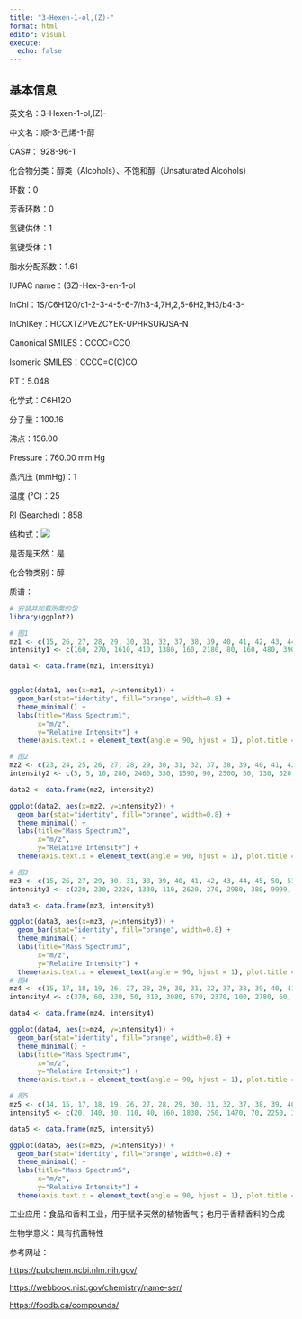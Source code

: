 ```yaml
---
title: "3-Hexen-1-ol,(Z)-"
format: html
editor: visual
execute: 
  echo: false
---
```


## 基本信息

英文名：3-Hexen-1-ol,(Z)-

中文名：顺-3-己烯-1-醇

CAS#： 928-96-1

化合物分类：醇类（Alcohols）、不饱和醇（Unsaturated Alcohols）

环数：0

芳香环数：0

氢键供体：1

氢键受体：1

脂水分配系数：1.61

IUPAC name：(3Z)-Hex-3-en-1-ol

InChl：1S/C6H12O/c1-2-3-4-5-6-7/h3-4,7H,2,5-6H2,1H3/b4-3-

InChlKey：HCCXTZPVEZCYEK-UPHRSURJSA-N

Canonical SMILES：CCCC=CCO

Isomeric SMILES：CCCC=C(C)CO

RT：5.048

化学式：C6H12O

分子量：100.16

沸点：156.00

Pressure：760.00 mm Hg

蒸汽压 (mmHg)：1

温度 (℃)：25

RI (Searched)：858

结构式：![](images/3-hexene.png)

是否是天然：是

化合物类别：醇

质谱：

```r
# 安装并加载所需的包
library(ggplot2)

# 图1
mz1 <- c(15, 26, 27, 28, 29, 30, 31, 32, 37, 38, 39, 40, 41, 42, 43, 44, 45, 50, 51, 52, 53, 54, 55, 56, 57, 62, 63, 65, 67, 68, 69, 70, 71, 72, 77, 79, 80, 81, 82, 83, 100)
intensity1 <- c(160, 270, 1610, 410, 1380, 160, 2180, 80, 160, 480, 3900, 940, 7500, 1610, 930, 680, 170, 480, 750, 370, 1740, 1640, 3820, 580, 1190, 130, 200, 640, 9999, 850, 1840, 880, 300, 290, 110, 320, 90, 770, 3210, 260, 200)

data1 <- data.frame(mz1, intensity1)


ggplot(data1, aes(x=mz1, y=intensity1)) +
  geom_bar(stat="identity", fill="orange", width=0.8) + 
  theme_minimal() + 
  labs(title="Mass Spectrum1",
       x="m/z",
       y="Relative Intensity") + 
  theme(axis.text.x = element_text(angle = 90, hjust = 1), plot.title = element_text(hjust = 0.5))  

# 图2
mz2 <- c(23, 24, 25, 26, 27, 28, 29, 30, 31, 32, 37, 38, 39, 40, 41, 42, 43, 44, 45, 48, 49, 50, 51, 52, 53, 54, 55, 56, 57, 58, 59, 60, 61, 62, 63, 64, 65, 66, 67, 68, 69, 70, 71, 72, 73, 74, 77, 78, 79, 80, 81, 82, 83, 84, 85, 100, 101)
intensity2 <- c(5, 5, 10, 280, 2460, 330, 1590, 90, 2500, 50, 130, 320, 3140, 430, 9999, 2310, 740, 610, 210, 5, 20, 250, 360, 160, 1020, 1050, 3510, 550, 1160, 110, 40, 5, 30, 50, 100, 10, 250, 120, 7000, 610, 2000, 840, 180, 240, 10, 10, 40, 5, 90, 20, 470, 3030, 240, 5, 5, 160, 5)

data2 <- data.frame(mz2, intensity2)

ggplot(data2, aes(x=mz2, y=intensity2)) +
  geom_bar(stat="identity", fill="orange", width=0.8) + 
  theme_minimal() + 
  labs(title="Mass Spectrum2",
       x="m/z",
       y="Relative Intensity") + 
  theme(axis.text.x = element_text(angle = 90, hjust = 1), plot.title = element_text(hjust = 0.5))  

# 图3
mz3 <- c(15, 26, 27, 29, 30, 31, 38, 39, 40, 41, 42, 43, 44, 45, 50, 51, 52, 53, 54, 55, 56, 57, 65, 66, 67, 68, 69, 70, 71, 72, 79, 81, 82, 83, 100)
intensity3 <- c(220, 230, 2220, 1330, 110, 2620, 270, 2980, 380, 9999, 2120, 890, 670, 210, 220, 330, 130, 920, 840, 3490, 460, 1080, 190, 110, 5030, 510, 3820, 1100, 170, 260, 100, 330, 3350, 300, 200)

data3 <- data.frame(mz3, intensity3)

ggplot(data3, aes(x=mz3, y=intensity3)) +
  geom_bar(stat="identity", fill="orange", width=0.8) + 
  theme_minimal() + 
  labs(title="Mass Spectrum3",
       x="m/z",
       y="Relative Intensity") + 
  theme(axis.text.x = element_text(angle = 90, hjust = 1), plot.title = element_text(hjust = 0.5))  
# 图4
mz4 <- c(15, 17, 18, 19, 26, 27, 28, 29, 30, 31, 32, 37, 38, 39, 40, 41, 42, 43, 44, 45, 50, 51, 52, 53, 54, 55, 56, 57, 58, 59, 63, 65, 66, 67, 68, 69, 70, 71, 72, 77, 79, 81, 82, 100)
intensity4 <- c(370, 60, 230, 50, 310, 3080, 670, 2370, 100, 2780, 60, 100, 290, 3130, 520, 9999, 2630, 1050, 830, 330, 190, 530, 120, 970, 1010, 3790, 820, 1620, 160, 60, 80, 200, 70, 5710, 630, 2470, 1130, 230, 310, 60, 100, 520, 3840, 830)

data4 <- data.frame(mz4, intensity4)

ggplot(data4, aes(x=mz4, y=intensity4)) +
  geom_bar(stat="identity", fill="orange", width=0.8) + 
  theme_minimal() + 
  labs(title="Mass Spectrum4",
       x="m/z",
       y="Relative Intensity") + 
  theme(axis.text.x = element_text(angle = 90, hjust = 1), plot.title = element_text(hjust = 0.5))  

# 图5
mz5 <- c(14, 15, 17, 18, 19, 26, 27, 28, 29, 30, 31, 32, 37, 38, 39, 40, 41, 42, 43, 44, 45, 49, 50, 51, 52, 53, 54, 55, 56, 57, 58, 59, 61, 62, 63, 64, 65, 66, 67, 68, 69, 70, 71, 72, 73, 77, 79, 80, 81, 82, 83, 84, 85, 97, 98, 99, 100, 101)
intensity5 <- c(20, 140, 30, 110, 40, 160, 1830, 250, 1470, 70, 2250, 30, 60, 180, 2190, 410, 9999, 2580, 630, 810, 250, 20, 140, 230, 100, 920, 1110, 3930, 890, 1660, 180, 50, 10, 30, 50, 10, 160, 90, 7290, 710, 2600, 1070, 240, 350, 20, 40, 80, 20, 580, 4640, 320, 30, 20, 10, 20, 10, 250, 20)

data5 <- data.frame(mz5, intensity5)

ggplot(data5, aes(x=mz5, y=intensity5)) +
  geom_bar(stat="identity", fill="orange", width=0.8) + 
  theme_minimal() + 
  labs(title="Mass Spectrum5",
       x="m/z",
       y="Relative Intensity") + 
  theme(axis.text.x = element_text(angle = 90, hjust = 1), plot.title = element_text(hjust = 0.5))  
```

工业应用：食品和香料工业，用于赋予天然的植物香气；也用于香精香料的合成

生物学意义：具有抗菌特性

参考网址：

<https://pubchem.ncbi.nlm.nih.gov/>

<https://webbook.nist.gov/chemistry/name-ser/>

<https://foodb.ca/compounds/>

